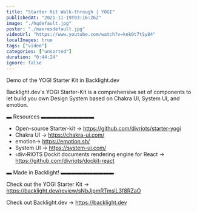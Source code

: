 ```yaml
---
title: "Starter Kit Walk-through | YOGI"
publishedAt: "2021-11-19T03:16:26Z"
image: "./hqdefault.jpg"
poster: "./maxresdefault.jpg"
videoUrl: "https://www.youtube.com/watch?v=knk0t7tSy84"
localImages: true
tags: ["video"]
categories: ["unsorted"]
duration: "0:44:24"
ignore: false
---
```

Demo of the YOGI Starter Kit in Backlight.dev

Backlight.dev's YOGI Starter-Kit is a comprehensive set of components to let build you own Design System based on Chakra UI, System UI, and emotion.

▬ Resources ▬▬▬▬▬▬▬▬▬▬

- Open-source Starter-kit → https://github.com/divriots/starter-yogi
- Chakra UI → https://chakra-ui.com/
- emotion→ https://emotion.sh/
- System UI → https://system-ui.com/
- ‹div›RIOTS Dockit documents rendering engine for React → https://github.com/divriots/dockit-react

▬ Made in Backlight! ▬▬▬▬▬▬▬▬▬▬

Check out the YOGI Starter Kit → https://backlight.dev/review/sNbJipmRTmslL3f8RZaO

Check out Backlight.dev → https://backlight.dev
